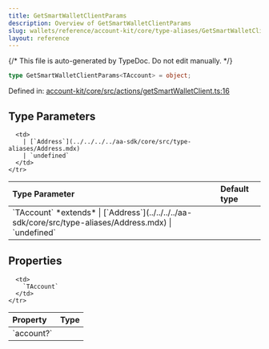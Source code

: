 ```yaml
---
title: GetSmartWalletClientParams
description: Overview of GetSmartWalletClientParams
slug: wallets/reference/account-kit/core/type-aliases/GetSmartWalletClientParams
layout: reference
---
```


{/* This file is auto-generated by TypeDoc. Do not edit manually. */}

```ts
type GetSmartWalletClientParams<TAccount> = object;
```

Defined in: [account-kit/core/src/actions/getSmartWalletClient.ts:16](https://github.com/alchemyplatform/aa-sdk/blob/dc58c113ff1eeb06d4b3f76c505cbbaad47db8fc/account-kit/core/src/actions/getSmartWalletClient.ts#L16)

## Type Parameters

<table>
  <thead>
    <tr>
      <th align="left">Type Parameter</th>
      <th align="left">Default type</th>
    </tr>
  </thead>

  <tbody>
    <tr>
      <td>
        `TAccount` *extends*
        | [`Address`](../../../../aa-sdk/core/src/type-aliases/Address.mdx)
        | `undefined`
      </td>

      <td>
        | [`Address`](../../../../aa-sdk/core/src/type-aliases/Address.mdx)
        | `undefined`
      </td>
    </tr>

  </tbody>
</table>

## Properties

<table>
  <thead>
    <tr>
      <th align="left">Property</th>
      <th align="left">Type</th>
    </tr>
  </thead>

  <tbody>
    <tr>
      <td>
        <a id="account" /> `account?`
      </td>

      <td>
        `TAccount`
      </td>
    </tr>

  </tbody>
</table>
